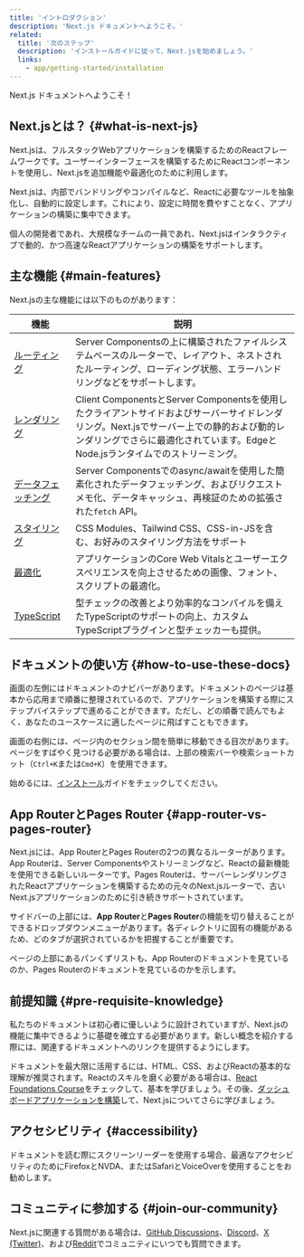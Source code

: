 ```yaml
---
title: 'イントロダクション'
description: 'Next.js ドキュメントへようこそ。'
related:
  title: '次のステップ'
  description: 'インストールガイドに従って、Next.jsを始めましょう。'
  links:
    - app/getting-started/installation
---
```


Next.js ドキュメントへようこそ！

## Next.jsとは？ {#what-is-next-js}

Next.jsは、フルスタックWebアプリケーションを構築するためのReactフレームワークです。ユーザーインターフェースを構築するためにReactコンポーネントを使用し、Next.jsを追加機能や最適化のために利用します。

Next.jsは、内部でバンドリングやコンパイルなど、Reactに必要なツールを抽象化し、自動的に設定します。これにより、設定に時間を費やすことなく、アプリケーションの構築に集中できます。

個人の開発者であれ、大規模なチームの一員であれ、Next.jsはインタラクティブで動的、かつ高速なReactアプリケーションの構築をサポートします。

## 主な機能 {#main-features}

Next.jsの主な機能には以下のものがあります：

| 機能                                                                    | 説明                                                                                                                                                                                                                       |
| ----------------------------------------------------------------------- | -------------------------------------------------------------------------------------------------------------------------------------------------------------------------------------------------------------------------- |
| [ルーティング](/docs/app/building-your-application/routing)             | Server Componentsの上に構築されたファイルシステムベースのルーターで、レイアウト、ネストされたルーティング、ローディング状態、エラーハンドリングなどをサポートします。                                                      |
| [レンダリング](/docs/app/building-your-application/rendering)           | Client ComponentsとServer Componentsを使用したクライアントサイドおよびサーバーサイドレンダリング。Next.jsでサーバー上での静的および動的レンダリングでさらに最適化されています。EdgeとNode.jsランタイムでのストリーミング。 |
| [データフェッチング](/docs/app/building-your-application/data-fetching) | Server Componentsでのasync/awaitを使用した簡素化されたデータフェッチング、およびリクエストメモ化、データキャッシュ、再検証のための拡張された`fetch` API。                                                                  |
| [スタイリング](/docs/app/building-your-application/styling)             | CSS Modules、Tailwind CSS、CSS-in-JSを含む、お好みのスタイリング方法をサポート                                                                                                                                             |
| [最適化](/docs/app/building-your-application/optimizing)                | アプリケーションのCore Web Vitalsとユーザーエクスペリエンスを向上させるための画像、フォント、スクリプトの最適化。                                                                                                          |
| [TypeScript](/docs/app/api-reference/config/typescript)                 | 型チェックの改善とより効率的なコンパイルを備えたTypeScriptのサポートの向上、カスタムTypeScriptプラグインと型チェッカーも提供。                                                                                             |

## ドキュメントの使い方 {#how-to-use-these-docs}

画面の左側にはドキュメントのナビバーがあります。ドキュメントのページは基本から応用まで順番に整理されているので、アプリケーションを構築する際にステップバイステップで進めることができます。ただし、どの順番で読んでもよく、あなたのユースケースに適したページに飛ばすこともできます。

画面の右側には、ページ内のセクション間を簡単に移動できる目次があります。ページをすばやく見つける必要がある場合は、上部の検索バーや検索ショートカット（`Ctrl+K`または`Cmd+K`）を使用できます。

始めるには、[インストール](/docs/app/getting-started/installation)ガイドをチェックしてください。

## App RouterとPages Router {#app-router-vs-pages-router}

Next.jsには、App RouterとPages Routerの2つの異なるルーターがあります。App Routerは、Server Componentsやストリーミングなど、Reactの最新機能を使用できる新しいルーターです。Pages Routerは、サーバーレンダリングされたReactアプリケーションを構築するための元々のNext.jsルーターで、古いNext.jsアプリケーションのために引き続きサポートされています。

サイドバーの上部には、**App Router**と**Pages Router**の機能を切り替えることができるドロップダウンメニューがあります。各ディレクトリに固有の機能があるため、どのタブが選択されているかを把握することが重要です。

ページの上部にあるパンくずリストも、App Routerのドキュメントを見ているのか、Pages Routerのドキュメントを見ているのかを示します。

## 前提知識 {#pre-requisite-knowledge}

私たちのドキュメントは初心者に優しいように設計されていますが、Next.jsの機能に集中できるように基礎を確立する必要があります。新しい概念を紹介する際には、関連するドキュメントへのリンクを提供するようにします。

ドキュメントを最大限に活用するには、HTML、CSS、およびReactの基本的な理解が推奨されます。Reactのスキルを磨く必要がある場合は、[React Foundations Course](https://nextjs.org/learn/react-foundations)をチェックして、基本を学びましょう。その後、[ダッシュボードアプリケーションを構築](https://nextjs.org/learn/dashboard-app)して、Next.jsについてさらに学びましょう。

## アクセシビリティ {#accessibility}

ドキュメントを読む際にスクリーンリーダーを使用する場合、最適なアクセシビリティのためにFirefoxとNVDA、またはSafariとVoiceOverを使用することをお勧めします。

## コミュニティに参加する {#join-our-community}

Next.jsに関連する質問がある場合は、[GitHub Discussions](https://github.com/vercel/next.js/discussions)、[Discord](https://discord.com/invite/bUG2bvbtHy)、[X (Twitter)](https://x.com/nextjs)、および[Reddit](https://www.reddit.com/r/nextjs)でコミュニティにいつでも質問できます。
